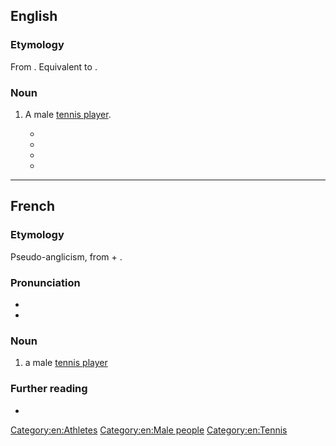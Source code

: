 ==English==

===Etymology===
From {{bor|en|fr|tennisman}}. Equivalent to {{suf|en|tennis|man}}.

===Noun===
{{en-noun|tennismen}}

# {{lb|en|NNSE}} A male [[tennis player]].
#* {{quote-newsgroup|en|author=baudry christophe|title=Tennis Pictures ???? Where ???|newsgroup=news.newusers.questions|url=https://groups.google.com/g/news.newusers.questions/c/AD7Fte3ecDM/m/0tQXMXz9JDMJ|accessdate=2022-04-17|date=Jan 31, 1996|passage=Im a '''tennisman''' who love playing tennis :-)}}
#* {{quote-newsgroup|en|author=Pierre Jelenc|title=loanwords without source|newsgroup=sci.lang|url=https://groups.google.com/g/sci.lang/c/XjTLAryprrc/m/Qm1HJbO2rdsJ|accessdate=2022-04-17|date=Aug 7, 1999|passage=René Lacoste was known as a '''tennisman''' in the late 20's or early 30's. Well before my time, but there are books and magazines.}}
#* {{quote-newsgroup|en|author=Carlos Klimann|title=Which eyeware for hard contact wearer?|newsgroup=rec.bicycles.misc|url=https://groups.google.com/g/rec.bicycles.misc/c/XExH0Cgo7mE/m/rrifYN8OaSIJ|accessdate=2022-04-17|date=Aug 7, 2001|passage=For sweet in your eyes the best is a head band in towell tissue like the '''tennismen''' wear.}}
#* {{quote-newsgroup|en|author=Manuel aka Xax|title=Men's Side - Matches Ups, Upsets?|newsgroup=rec.sport.tennis|url=https://groups.google.com/g/rec.sport.tennis/c/CAvhvH9KkQ8/m/y7sNs8p6K78J|accessdate=2022-04-17|date=May 28, 2010|passage=Viktor has "captured" the most beatiful grilfriend I've ever seen for a '''tennisman'''.}}

[[Category:en:Athletes]]
[[Category:en:Male people]]
[[Category:en:Tennis]]

----

==French==

===Etymology===
Pseudo-anglicism, from {{der|fr|en|tennis}} + {{m|en|man}}.

===Pronunciation===
* {{fr-IPA|ténismane}}
* {{audio|fr|LL-Q150 (fra)-Xenophôn-tennisman.wav|Audio}}

===Noun===
{{fr-noun|m|tennismen|+|f=tenniswoman}}

# a male [[tennis player]]
#: {{syn|fr|tennisseur}}

===Further reading===
* {{R:TLFi}}

{{cln|fr|pseudo-anglicisms|words suffixed with -man}}
{{C|fr|Athletes|Male people|Tennis}}